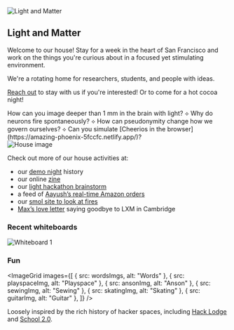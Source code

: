 



<div className="flex justify-center">
  <Image src={lxmLogo} alt="Light and Matter" className="w-24" />
</div>

## Light and Matter

Welcome to our house! Stay for a week in the heart of San Francisco and work on the things you're curious about in a focused yet stimulating environment.

We're a rotating home for researchers, students, and people with ideas.

[Rea](mailto:aayushgupta05@gmail.com)[ch ](mailto:marleyxiong0@gmail.com)[out](https://twitter.com/raffi_hotter) to stay with us if you're interested! Or to come for a hot cocoa night!

<div className="border border-gray-200 px-4 my-8 text-gray-500">
How can you image deeper than 1 mm in the brain with light? ⟡ Why do neurons fire spontaneously? ⟡ How can pseudonymity change how we govern ourselves? ⟡ Can you simulate [Cheerios in the browser](https://amazing-phoenix-5fccfc.netlify.app/)?
</div>

<Image src={houseImg} alt="House image" />

Check out more of our house activities at:
- our [demo night](/demos) history
- our online [zine](http://zinenight.lxm.house/)
- our [light hackathon brainstorm](http://art.lxm.house/)
- a feed of [Aayush’s real-time Amazon orders](http://amazon.lxm.house/)
- our [smol site to look at fires](https://spectacular-chaja-26ec35.netlify.app/fire/)
- [Max’s love letter](https://maxlangenkamp.substack.com/p/a-love-letter-to-lxm) saying goodbye to LXM in Cambridge

### Recent whiteboards
<Image src={whiteboard1} alt="Whiteboard 1" />

### Fun
<ImageGrid images={[
  { src: wordsImgs, alt: "Words" },
  { src: playspaceImg, alt: "Playspace" },
  { src: ansonImg, alt: "Anson" },
  { src: sewingImg, alt: "Sewing" },
  { src: skatingImg, alt: "Skating" },
  { src: guitarImg, alt: "Guitar" },
]} />


Loosely inspired by the rich history of hacker spaces, including [Hack Lodge](http://hacklodge.org/) and [School 2.0](https://school2point0.com/).